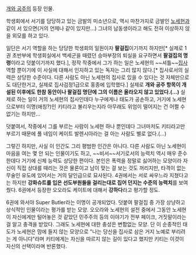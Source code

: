 [[개와 공주]]의 등장 인물.

학생회에서 서기를 담당하고 있는 금발의 미소년으로, 역시 마찬가지로 금발인 [[노세현]]과 같이 서 있으면(거의 언제나 같이 있지만...) 그녀의 남동생이라고 해도 전혀 이상하지 않을 외모를 하고 있다.

일단은 서기 역할을 하는 당당한 학생회의 일원이자 '''팔걸집'''이기까지 하지만[* 실제로 1권 초반부에 학생회실에서 백세군을 때렸던 승마부장의 퇴실을 요구하면서 '''팔걸집의 명령'''이라고 덧붙이기까지 했다.], 정작 작중에서 그가 하는 일은 노세현의 ~~셔틀~~[[집사]] 역할 뿐이기에 이 사실에 대해서 인지하고 있는 독자는 그리 많지 않다.[* 집사로서의 실력은 상당한 수준이다. 다른 사람도 아닌 노세현의 집사로 있을 수 있다는 것 자체만으로도 대단한거고, 실제로 집사검정1급으로 홍종에 입학했다.] 실제로 '''개와 공주 항목이 개설된 이후에도 한참 동안이나 팔걸집 명단에 그의 이름은 올라오지 않고 있었다.(...)''' 실제로 하는 일이 거의 노세현의 집사인데다 누구에게나 태도가 공손하고, 거기에 노세현으로부터 이명(애칭?)인 키티라고 불리우는지라 아무래도 위엄이 떨어지는 건 어쩔 수 없기는 하지만...

덧붙여서, 작중에서 그를 부르는 사람이 노세현 하나 뿐인데다 그녀마저도 키티라고만 부르기 때문에 풀 네임이 케이트 발렌시아라는 걸 아는 사람도 별로 없다.(...)

그렇긴 하지만, 사실 이 인간도 그리 평범한 인간은 아니다. 다른 사람도 아닌 노세현이 마음을 여는 몇 안 되는 인물이기도 하고, ~~비서~~서기로서의 능력치 역시 매우 준수한데다 거기에 신체 능력도 상당한 편이다. 본인은 폭력을 정말로 싫어하는 모양이라 자신이 직접 상대를 때리는 것은 물론이고 남이 맞는 걸 보는 것도 꺼리지만, 타격이 없는 무술인 유도에 있어서는 거의 달인급으로 묘사된다. 4권에서는 서로 싸우느라 지쳤다고는 하지만 '''강화슈트를 입은 선도부원들을 걸리는대로 집어 던지는 수준의 능력치'''를 보여줬다. 6권에서 등장한 오오라도 케이트에 대해서 '''강하다'''라고 평가할 정도.

6권에 와서야 Super Butler라는 이명이 공개되었다. 덧붙여 팔걸집 중 가장 상냥하고 상식적인 인물이라는 평가를 받는 모양. 오오라와 노세현의 설전 중에서 그동안 노세현이 자신에게만 털어놓은 것 같았던 민주주의 등의 이야기가 전부 페이크, 거짓말이라는 걸 알고 충격을 받았다. 그래도 노세현에 대한 충성은 변함없는 모양. 단 이 순종적인 태도가 노세현은 맘에 들지 않는 모양으로 "나는 당신을 집사로 삼은 거지 노예로 부리려는 게 아니다"라며 키티에게는 자신을 따르지 않는 길이 있다고 했지만 키티는 이것이 자신의 선택이라며 반론했다.
